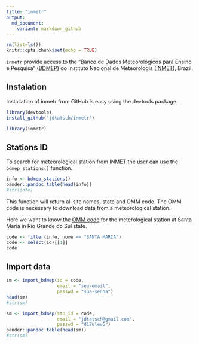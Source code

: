 ```yaml
---
title: "inmetr"
output:
  md_document:
    variant: markdown_github
---
```



```r
rm(list=ls())
knitr::opts_chunk$set(echo = TRUE)
```

`inmetr` provide access to the "Banco de Dados Meteorológicos para Ensino e Pesquisa" ([BDMEP](http://www.inmet.gov.br/projetos/rede/pesquisa/)) do Instituto Nacional de Meteorologia ([INMET](http://www.inmet.gov.br)), Brazil.



## Instalation

Installation of inmetr from GitHub is easy using the devtools package.

```r
library(devtools)
install_github('jdtatsch/inmetr')
```

```r
library(inmetr)
```

## Stations ID

To search for meteorological station from INMET the user can use the `bdmep_stations()` function.

```r
info <- bdmep_stations()
pander::pandoc.table(head(info))
#str(info)
```

This function will return all site names, state and OMM code. The OMM code is necessary to download data from a meteorological station.

Here we want to know the [OMM code](http://www.wmo.int/pages/prog/www/ois/volume-a/StationIDs_Global_1509.pdf) for the meterological station at Santa Maria in Rio Grande do Sul state.

```r
code <- filter(info, nome == "SANTA MARIA") 
code <- select(id)[[1]]
code
```

## Import data

```r
sm <- import_bdmep(id = code, 
                   email = "seu-email",
                   passwd = "sua-senha")
head(sm)
#str(sm)
```


```r
sm <- import_bdmep(stn_id = code, 
                   email = "jdtatsch@gmail.com",
                   passwd = "d17ulev5")
pander::pandoc.table(head(sm))
#str(sm)
```



